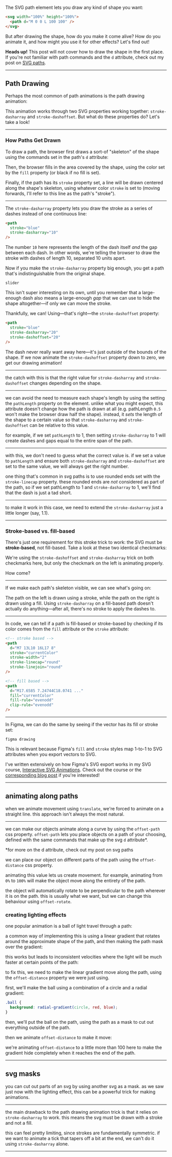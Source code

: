 
The SVG path element lets you draw any kind of shape you want:

```html
<svg width="100%" height="100%">
  <path d="M 0 0 L 100 100" />
</svg>
```

But after drawing the shape, how do you make it come alive? How do you animate it, and how might you use it for other effects? Let's find out!

<Callout>

**Heads up!** This post will not cover how to draw the shape in the first place. If you're not familiar with path commands and the `d` attribute, check out my post on [SVG paths](/svg-paths).

</Callout>

---

## Path Drawing

Perhaps the most common of path animations is the path drawing animation:

<Drawing />

This animation works through two SVG properties working together: `stroke-dasharray` and `stroke-dashoffset`. But what do these properties do? Let's take a look!

---

<ScrollGroup>

<ScrollGroupSection>

### How Paths Get Drawn

To draw a path, the browser first draws a sort-of "skeleton" of the shape using the commands set in the path's `d` attribute:

</ScrollGroupSection>

<ScrollGroupSection>

Then, the browser fills in the area covered by the shape, using the color set by the `fill` property (or black if no fill is set).

</ScrollGroupSection>

<ScrollGroupSection>

Finally, if the path has its `stroke` property set, a line will be drawn centered along the shape's skeleton, using whatever color `stroke` is set to (moving forwards, I'll refer to this line as the path's "stroke").

</ScrollGroupSection>

</ScrollGroup>

---

<ScrollGroup>

<ScrollGroupSection>

The `stroke-dasharray` property lets you draw the stroke as a series of dashes instead of one continuous line:

```html
<path
  stroke="blue"
  stroke-dasharray="10"
/>
```

The number `10` here represents the length of the dash itself _and_ the gap between each dash. In other words, we're telling the browser to draw the stroke with dashes of length 10, separated 10 units apart.

</ScrollGroupSection>

<ScrollGroupSection>

Now if you make the `stroke-dasharray` property big enough, you get a path that's indistinguishable from the original shape.

```
slider
```

</ScrollGroupSection>

<ScrollGroupSection>

This isn't super interesting on its own, until you remember that a large-enough dash also means a large-enough _gap_ that we can use to hide the shape altogether—if only we can move the stroke.

Thankfully, we can! Using—that's right—the `stroke-dashoffset` property:

```html
<path
  stroke="blue"
  stroke-dasharray="20"
  stroke-dashoffset="20"
/>
```

</ScrollGroupSection>

<ScrollGroupSection>

The dash never really want away here—it's just outside of the bounds of the shape. If we now animate the `stroke-dashoffset` property down to zero, we get our drawing animation!

</ScrollGroupSection>

</ScrollGroup>

---

<Aside label="The pathLength shortcut">

the catch with this is that the right value for `stroke-dasharray` and `stroke-dashoffset` changes depending on the shape.

---

we can avoid the need to measure each shape's length by using the setting the `pathLength` property on the element. unlike what you might expect, this attribute doesn't change how the path is drawn at all (e.g. pathLength `0.5` won't make the browser draw half the shape). instead, it *sets* the length of the shape to a certain value so that `stroke-dasharray` and `stroke-dashoffset` can be relative to this value.

for example, if we set `pathLength` to 1, then setting `stroke-dasharray` to 1 will create dashes and gaps equal to the entire span of the path.

---

with this, we don't need to guess what the correct value is. if we set a value to `pathLength` and ensure both `stroke-dasharray` and `stroke-dashoffset` are set to the same value, we will always get the right number.

one thing that's common in svg paths is to use rounded ends set with the `stroke-linecap` property. these rounded ends are *not* considered as part of the path, so if we set pathLength to 1 and `stroke-dasharray` to 1, we'll find that the dash is just a tad short.

---

to make it work in this case, we need to extend the `stroke-dasharray` just a little longer (say, 1.1).

</Aside>

---

### Stroke-based vs. fill-based

There's just one requirement for this stroke trick to work: the SVG must be **stroke-based**, not fill-based. Take a look at these two identical checkmarks:

<Checkmarks />

We're using the `stroke-dashoffset` and `stroke-dasharray` trick on both checkmarks here, but only the checkmark on the left is animating properly. 

How come?

---

If we make each path's skeleton visible, we can see what's going on:

<Checkmarks showSkeleton />

The path on the left is drawn using a stroke, while the path on the right is drawn using a fill. Using `stroke-dasharray` on a fill-based path doesn't actually do anything—after all, there's no stroke to apply the dashes to.

---

In code, we can tell if a path is fill-based or stroke-based by checking if its color comes from the `fill` attribute or the `stroke` attribute:

```html
<!-- stroke based -->
<path
  d="M7 13L10 16L17 8"
  stroke="currentColor"
  stroke-width="2"
  stroke-linecap="round"
  stroke-linejoin="round"
/>
```

```html
<!-- fill based -->
<path
  d="M17.6585 7.24744C18.0741 ..."
  fill="currentColor"
  fill-rule="evenodd"
  clip-rule="evenodd"
/>
```

---

In Figma, we can do the same by seeing if the vector has its fill or stroke set:

```
figma drawing
```

This is relevant because Figma's `fill` and `stroke` styles map 1-to-1 to SVG attributes when you export vectors to SVG.

<Callout>

I've written extensively on how Figma's SVG export works in my SVG course, [Interactive SVG Animations](https://svg-animations.how). Check out the course or the [corresponding blog post](https://courses.nan.fyi/blog/svg/animating-figma-exports) if you're interested!

</Callout>

---

## animating along paths

when we animate movement using `translate`, we're forced to animate on a straight line. this approach isn't always the most natural.

---

<ScrollGroup>

<ScrollGroupSection>

we can make our objects animate along a curve by using the `offset-path` css property. `offset-path` lets you place objects on a path of your choosing, defined with the same commands that make up the svg `d` attribute*.

\*for more on the d attribute, check out my post on svg paths


we can place our object on different parts of the path using the `offset-distance` css property.


animating this value lets us create movement. for example, animating from `0%` to `100%` will make the object move along the entirety of the path.


the object will automatically rotate to be perpendicular to the path wherever it is on the path. this is usually what we want, but we can change this behaviour using `offset-rotate`.

</ScrollGroupSection>

<ScrollGroupSection>

### creating lighting effects

one popular animation is a ball of light travel through a path:


a common way of implementing this is using a linear gradient that rotates around the approximate shape of the path, and then making the path mask over the gradient:


this works but leads to inconsistent velocities where the light will be much faster at certain points of the path:


to fix this, we need to make the linear gradient move along the path, using the `offset-distance` property we were just using.

first, we'll make the ball using a combination of a circle and a radial gradient:

```css
.ball {
  background: radial-gradient(circle, red, blue);
}
```

then, we'll put the ball on the path, using the path as a mask to cut out everything outside of the path.


then we animate `offset-distance` to make it move:


we're animating `offset-distance` to a little more than 100 here to make the gradient hide completely when it reaches the end of the path.

</ScrollGroupSection>

</ScrollGroup>

---

## svg masks

you can cut out parts of an svg by using another svg as a mask. as we saw just now with the lighting effect, this can be a powerful trick for making animations.

---

the main drawback to the path drawing animation trick is that it relies on `stroke-dasharray` to work. this means the svg must be drawn with a stroke and not a fill.

this can feel pretty limiting, since strokes are fundamentally symmetric. if we want to animate a tick that tapers off a bit at the end, we can't do it using `stroke-dasharray` alone.

---


